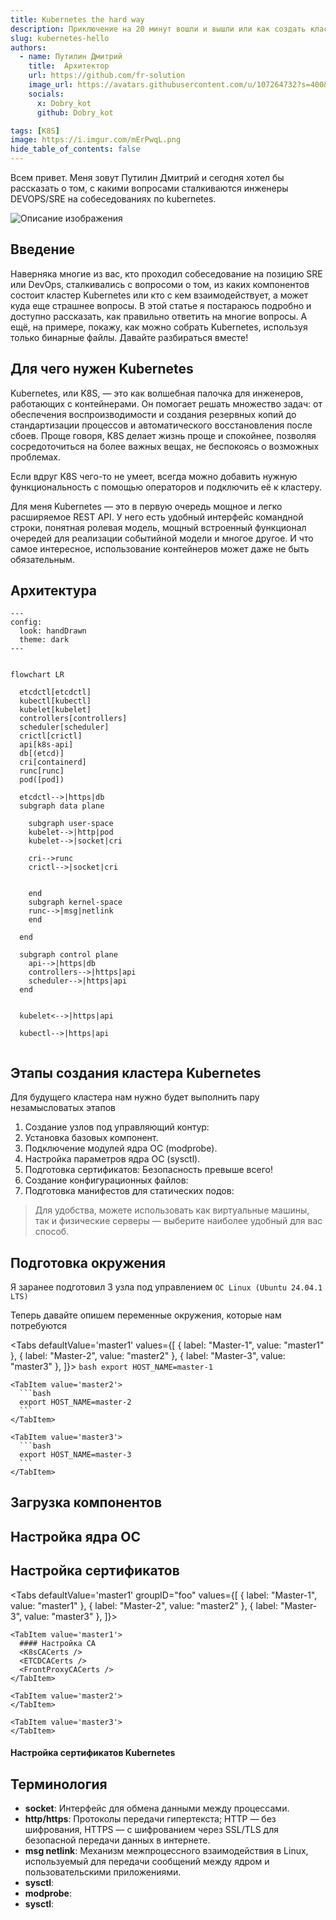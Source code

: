 ```yaml
---
title: Kubernetes the hard way
description: Приключение на 20 минут вошли и вышли или как создать кластер по этапно
slug: kubernetes-hello
authors:
  - name: Путилин Дмитрий
    title:  Архитектор
    url: https://github.com/fr-solution
    image_url: https://avatars.githubusercontent.com/u/107264732?s=400&u=9e62851aa556117c3997181cd93b4bcccf2c0cc9&v=4
    socials:
      x: Dobry_kot
      github: Dobry_kot

tags: [K8S]
image: https://i.imgur.com/mErPwqL.png
hide_table_of_contents: false
---
```





Всем привет. Меня зовут Путилин Дмитрий и сегодня хотел бы рассказать о том, с какими вопросами сталкиваются инженеры DEVOPS/SRE на собеседованиях по kubernetes.

![Описание изображения](https://habrastorage.org/r/w1560/getpro/habr/upload_files/58b/103/4eb/58b1034eb64ffed83f0199bdcbc4e866.png)

<!-- truncate -->
## Введение
Наверняка многие из вас, кто проходил собеседование на позицию SRE или DevOps, сталкивались с вопросоми о том, из каких компонентов состоит кластер Kubernetes или кто с кем взаимодействует, а может куда еще страшнее вопросы. В этой статье я постараюсь подробно и доступно рассказать, как правильно ответить на многие вопросы. А ещё, на примере, покажу, как можно собрать Kubernetes, используя только бинарные файлы. Давайте разбираться вместе!


## Для чего нужен Kubernetes
Kubernetes, или K8S, — это как волшебная палочка для инженеров, работающих с контейнерами. Он помогает решать множество задач: от обеспечения воспроизводимости и создания резервных копий до стандартизации процессов и автоматического восстановления после сбоев. Проще говоря, K8S делает жизнь проще и спокойнее, позволяя сосредоточиться на более важных вещах, не беспокоясь о возможных проблемах.

Если вдруг K8S чего-то не умеет, всегда можно добавить нужную функциональность с помощью операторов и подключить её к кластеру.

Для меня Kubernetes — это в первую очередь мощное и легко расширяемое REST API. У него есть удобный интерфейс командной строки, понятная ролевая модель, мощный встроенный функционал очередей для реализации событийной модели и многое другое. И что самое интересное, использование контейнеров может даже не быть обязательным.

<ComponentsInfo />

## Архитектура 

```mermaid
---
config:
  look: handDrawn
  theme: dark  
---


flowchart LR

  etcdctl[etcdctl]
  kubectl[kubectl]
  kubelet[kubelet]
  controllers[controllers]
  scheduler[scheduler]
  crictl[crictl]
  api[k8s-api]
  db[(etcd)]
  cri[containerd]
  runc[runc]
  pod([pod])

  etcdctl-->|https|db
  subgraph data plane
    
    subgraph user-space
    kubelet-->|http|pod
    kubelet-->|socket|cri
    
    cri-->runc
    crictl-->|socket|cri
    
    
    end
    subgraph kernel-space
    runc-->|msg|netlink
    end

  end

  subgraph control plane
    api-->|https|db
    controllers-->|https|api
    scheduler-->|https|api
  end

  
  kubelet<-->|https|api
  
  kubectl-->|https|api
  

```

## Этапы создания кластера Kubernetes

Для будущего кластера нам нужно будет выполнить пару незамысловатых этапов
   
1. Создание узлов под управляющий контур: 
2. Установка базовых компонент.
3. Подключение модулей ядра ОС (modprobe).
4. Настройка параметров ядра ОС (sysctl).
5. Подготовка сертификатов: Безопасность превыше всего!
6. Создание конфигурационных файлов: 
7. Подготовка манифестов для статических подов:

> Для удобства, можете использовать как виртуальные машины, так и физические серверы — выберите наиболее удобный для вас способ.

## Подготовка окружения

Я заранее подготовил 3 узла под управлением ```OC Linux (Ubuntu 24.04.1 LTS)```

Теперь давайте опишем переменные окружения, которые нам потребуются


<Tabs 
    defaultValue='master1'
    values={[
        { label: "Master-1", value: "master1" },
        { label: "Master-2", value: "master2" },
        { label: "Master-3", value: "master3" },
    ]}>
    <TabItem value='master1'>
      ```bash
      export HOST_NAME=master-1
      ```
    </TabItem>

    <TabItem value='master2'>
      ```bash
      export HOST_NAME=master-2
      ```
    </TabItem>

    <TabItem value='master3'>
      ```bash
      export HOST_NAME=master-3
      ```
    </TabItem>
</Tabs>

<K8sEnv />

## Загрузка компонентов
<K8sDownloads />

## Настройка ядра ОС
<K8sSystem />

## Настройка сертификатов
<CertsSchema />


<Tabs 
    defaultValue='master1'
    groupID="foo"
    values={[
        { label: "Master-1", value: "master1" },
        { label: "Master-2", value: "master2" },
        { label: "Master-3", value: "master3" },
    ]}>

    <TabItem value='master1'>
      #### Настройка CA
      <K8sCACerts />
      <ETCDCACerts />
      <FrontProxyCACerts />
    </TabItem>

    <TabItem value='master2'>
    </TabItem>

    <TabItem value='master3'>
    </TabItem>

</Tabs>

#### Настройка сертификатов Kubernetes
<K8sCerts />
<ETCDCerts />
<KubeAPICerts />


<ComponentsSetings />

## Терминология
* **socket**: Интерфейс для обмена данными между процессами.
* **http/https**: Протоколы передачи гипертекста; HTTP — без шифрования, HTTPS — с шифрованием через SSL/TLS для безопасной передачи данных в интернете.
* **msg netlink**: Механизм межпроцессного взаимодействия в Linux, используемый для передачи сообщений между ядром и пользовательскими приложениями.
* **sysctl**:
* **modprobe**:
* **sysctl**:

